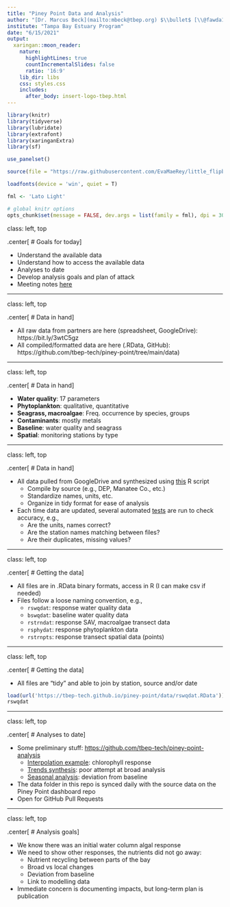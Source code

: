 ```yaml
---
title: "Piney Point Data and Analysis"
author: "[Dr. Marcus Beck](mailto:mbeck@tbep.org) $\\bullet$ [\\@fawda123](https://twitter.com/fawda123)	$\\bullet$ [#TampaBayOpensci](https://twitter.com/hashtag/TampaBayOpenSci?src=hashtag_click)"
institute: "Tampa Bay Estuary Program"
date: "6/15/2021"
output:
  xaringan::moon_reader:
    nature:
      highlightLines: true
      countIncrementalSlides: false
      ratio: '16:9'
    lib_dir: libs
    css: styles.css
    includes: 
      after_body: insert-logo-tbep.html
---
```


```r
library(knitr)
library(tidyverse)
library(lubridate)
library(extrafont)
library(xaringanExtra)
library(sf)

use_panelset()

source(file = "https://raw.githubusercontent.com/EvaMaeRey/little_flipbooks_library/master/xaringan_reveal_parenthetical.R")

loadfonts(device = 'win', quiet = T)

fml <- 'Lato Light'

# global knitr options
opts_chunk$set(message = FALSE, dev.args = list(family = fml), dpi = 300, dev = 'png', echo = F, warning = F, fig.align = 'center', out.width = '100%')
```

class: left, top

.center[
# Goals for today
]

* Understand the available data
* Understand how to access the available data
* Analyses to date
* Develop analysis goals and plan of attack
* Meeting notes [here](https://docs.google.com/document/d/1gWFnNe5kPj5rLmgmrLbVlt2UsxfE4pX1v6Gfdh8HbZc/edit)

---

class: left, top

.center[
# Data in hand
]

* All raw data from partners are here (spreadsheet, GoogleDrive): https://bit.ly/3wtC5gz
* All compiled/formatted data are here (.RData, GitHub): https://github.com/tbep-tech/piney-point/tree/main/data)

---

class: left, top

.center[
# Data in hand
]

* __Water quality__: 17 parameters
* __Phytoplankton__: qualitative, quantitative
* __Seagrass, macroalgae__: Freq. occurrence by species, groups
* __Contaminants__: mostly metals
* __Baseline__: water quality and seagrass
* __Spatial__: monitoring stations by type 

---

class: left, top

.center[
# Data in hand
]

* All data pulled from GoogleDrive and synthesized using [this](https://github.com/tbep-tech/piney-point/blob/main/R/dat_proc.R) R script 
     * Compile by source (e.g., DEP, Manatee Co., etc.)
     * Standardize names, units, etc.
     * Organize in tidy format for ease of analysis
* Each time data are updated, several automated [tests](https://github.com/tbep-tech/piney-point/tree/main/tests/testthat) are run to check accuracy, e.g., 
     * Are the units, names correct?
     * Are the station names matching between files?
     * Are their duplicates, missing values?

---

class: left, top

.center[
# Getting the data
]

* All files are in .RData binary formats, access in R (I can make csv if needed)
* Files follow a loose naming convention, e.g.,
   * `rswqdat`: response water quality data
   * `bswqdat`: baseline water quality data
   * `rstrndat`: response SAV, macroalgae transect data
   * `rsphydat`: response phytoplankton data
   * `rstrnpts`: response transect spatial data (points)
   
---

class: left, top

.center[
# Getting the data
]

* All files are "tidy" and able to join by station, source and/or date

```r
load(url('https://tbep-tech.github.io/piney-point/data/rswqdat.RData'))
rswqdat
```

---

class: left, top

.center[
# Analyses to date
]

* Some preliminary stuff: [https://github.com/tbep-tech/piney-point-analysis](https://github.com/tbep-tech/piney-point-analysis)
     * [Interpolation example](https://tbep-tech.github.io/piney-point-analysis/chlinterp): chlorophyll response
     * [Trends synthesis](https://tbep-tech.github.io/piney-point-analysis/trends): poor attempt at broad analysis
     * [Seasonal analysis](https://tbep-tech.github.io/piney-point-analysis/seasonal): deviation from baseline
* The data folder in this repo is synced daily with the source data on the Piney Point dashboard repo
* Open for GitHub Pull Requests

---

class: left, top

.center[
# Analysis goals
]

* We know there was an initial water column algal response
* We need to show other responses, the nutrients did not go away: 
     * Nutrient recycling between parts of the bay
     * Broad vs local changes
     * Deviation from baseline
     * Link to modelling data
* Immediate concern is documenting impacts, but long-term plan is publication
